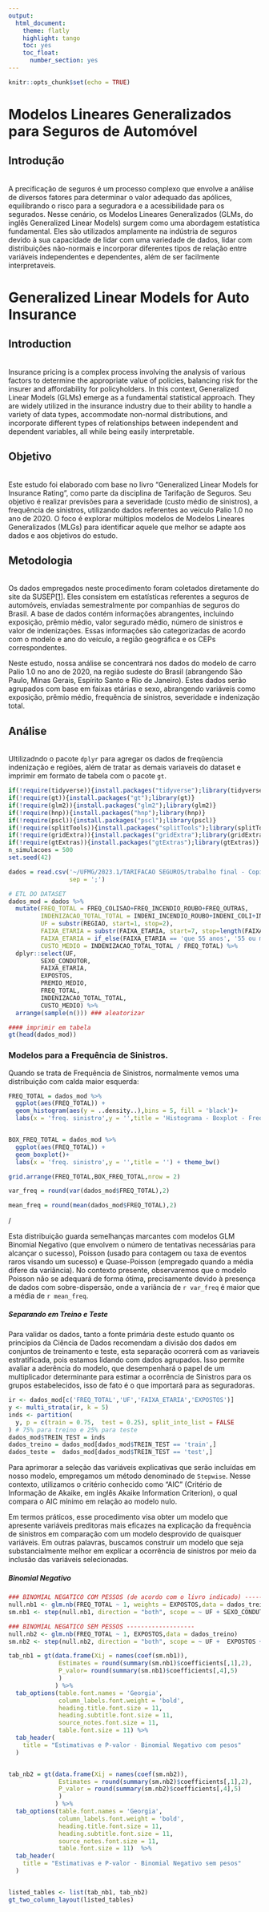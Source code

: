 ```yaml
---
output:
  html_document:
    theme: flatly
    highlight: tango
    toc: yes
    toc_float:
      number_section: yes
---
```


```r
knitr::opts_chunk$set(echo = TRUE)
```

# Modelos Lineares Generalizados para Seguros de Automóvel 

## Introdução
\
  A precificação de seguros é um processo complexo que envolve a análise de diversos fatores para determinar o valor adequado das apólices, equilibrando o risco para a seguradora e a acessibilidade para os segurados. Nesse cenário, os Modelos Lineares Generalizados (GLMs, do inglês Generalized Linear Models) surgem como uma abordagem estatística fundamental. Eles são utilizados amplamente na indústria de seguros devido à sua capacidade de lidar com uma variedade de dados, lidar com distribuições não-normais e incorporar diferentes tipos de relação entre variáveis independentes e dependentes, além de ser facilmente interpretaveis. 

# Generalized Linear Models for Auto Insurance 

## Introduction
\
Insurance pricing is a complex process involving the analysis of various factors to determine the appropriate value of policies, balancing risk for the insurer and affordability for policyholders. In this context, Generalized Linear Models (GLMs) emerge as a fundamental statistical approach. They are widely utilized in the insurance industry due to their ability to handle a variety of data types, accommodate non-normal distributions, and incorporate different types of relationships between independent and dependent variables, all while being easily interpretable.
  
## Objetivo  
\
  Este estudo foi elaborado com base no livro "Generalized Linear Models for Insurance Rating", como parte da disciplina de Tarifação de Seguros. Seu objetivo é realizar previsões para a severidade (custo médio de sinistros), a frequência de sinistros, utilizando dados referentes ao veículo Palio 1.0 no ano de 2020. O foco é explorar múltiplos modelos de Modelos Lineares Generalizados (MLGs) para identificar aquele que melhor se adapte aos dados e aos objetivos do estudo.

## Metodologia 
\
  Os dados empregados neste procedimento foram coletados diretamente do site da SUSEP[[1]( http://www2.susep.gov.br/menuestatistica/Autoseg/principal.aspx )]. Eles consistem em estatísticas referentes a seguros de automóveis, enviadas semestralmente por companhias de seguros do Brasil. A base de dados contém informações abrangentes, incluindo exposição, prêmio médio, valor segurado médio, número de sinistros e valor de indenizações. Essas informações são categorizadas de acordo com o modelo e ano do veículo, a região geográfica e os CEPs correspondentes.

Neste estudo, nossa análise se concentrará nos dados do modelo de carro Palio 1.0 no ano de 2020, na região sudeste do Brasil (abrangendo São Paulo, Minas Gerais, Espírito Santo e Rio de Janeiro). Estes dados serão agrupados com base em faixas etárias e sexo, abrangendo variáveis como exposição, prêmio médio, frequência de sinistros, severidade e indenização total. 

## Análise
\
Ultilizadndo o pacote `dplyr` para agregar os dados de freqûencia indenização e regiões, além de tratar as demais variaveis do dataset e imprimir em formato de tabela com o pacote `gt`.
```r
if(!require(tidyverse)){install.packages("tidyverse");library(tidyverse)}
if(!require(gt)){install.packages("gt");library(gt)}
if(!require(glm2)){install.packages("glm2");library(glm2)}
if(!require(hnp)){install.packages("hnp");library(hnp)}
if(!require(pscl)){install.packages("pscl");library(pscl)}
if(!require(splitTools)){install.packages("splitTools");library(splitTools)}
if(!require(gridExtra)){install.packages("gridExtra");library(gridExtra)}
if(!require(gtExtras)){install.packages("gtExtras");library(gtExtras)}
n_simulacoes = 500
set.seed(42) 
```

```r
dados = read.csv('~/UFMG/2023.1/TARIFACAO SEGUROS/trabalho final - Copia/dados_palio_1_0.csv',
                 sep = ';')

# ETL DO DATASET
dados_mod = dados %>%
  mutate(FREQ_TOTAL = FREQ_COLISAO+FREQ_INCENDIO_ROUBO+FREQ_OUTRAS,
         INDENIZACAO_TOTAL_TOTAL = INDENI_INCENDIO_ROUBO+INDENI_COLI+INDEN_OUTRAS,
         UF = substr(REGIAO, start=1, stop=2),
         FAIXA_ETARIA = substr(FAIXA_ETARIA, start=7, stop=length(FAIXA_ETARIA)),
         FAIXA_ETARIA = if_else(FAIXA_ETARIA == 'que 55 anos', '55 ou mais',FAIXA_ETARIA),
         CUSTO_MEDIO = INDENIZACAO_TOTAL_TOTAL / FREQ_TOTAL) %>%
  dplyr::select(UF,
         SEXO_CONDUTOR,
         FAIXA_ETARIA,
         EXPOSTOS,
         PREMIO_MEDIO,
         FREQ_TOTAL,
         INDENIZACAO_TOTAL_TOTAL,
         CUSTO_MEDIO) %>%
  arrange(sample(n())) ### aleatorizar

#### imprimir em tabela
gt(head(dados_mod)) 
``` 

### Modelos para a Frequência de Sinistros.  

Quando se trata de Frequência de Sinistros, normalmente vemos uma distribuição com calda maior esquerda:

```r
FREQ_TOTAL = dados_mod %>% 
  ggplot(aes(FREQ_TOTAL)) +
  geom_histogram(aes(y = ..density..),bins = 5, fill = 'black')+
  labs(x = 'freq. sinistro',y = '',title = 'Histograma - Boxplot - Freq. Sinistro - Palio 1.0') + theme_bw()


BOX_FREQ_TOTAL = dados_mod %>% 
  ggplot(aes(FREQ_TOTAL)) +
  geom_boxplot()+
  labs(x = 'freq. sinistro',y = '',title = '') + theme_bw()

grid.arrange(FREQ_TOTAL,BOX_FREQ_TOTAL,nrow = 2)

var_freq = round(var(dados_mod$FREQ_TOTAL),2)

mean_freq = round(mean(dados_mod$FREQ_TOTAL),2)
```
/

Esta distribuição guarda semelhanças marcantes com modelos GLM Binomial Negativo (que envolvem o número de tentativas necessárias para alcançar o sucesso), Poisson (usado para contagem ou taxa de eventos raros visando um sucesso) e Quase-Poisson (empregado quando a média difere da variância). No contexto presente, observaremos que o modelo Poisson não se adequará de forma ótima, precisamente devido à presença de dados com sobre-dispersão, onde a variância de `r var_freq` é maior que a média de `r mean_freq`.

##### *Separando em Treino e Teste*

Para validar os dados, tanto a fonte primária deste estudo quanto os princípios da Ciência de Dados recomendam a divisão dos dados em conjuntos de treinamento e teste, esta separação ocorrerá com as variaveis estratificada, pois estamos lidando com dados agrupados. Isso permite avaliar a aderência do modelo, que desempenhará o papel de um multiplicador determinante para estimar a ocorrência de Sinistros para os grupos estabelecidos, isso de fato é o que importará para as seguradoras.


```r
ir <- dados_mod[c('FREQ_TOTAL','UF','FAIXA_ETARIA','EXPOSTOS')] 
y <- multi_strata(ir, k = 5)
inds <- partition(
  y, p = c(train = 0.75,  test = 0.25), split_into_list = FALSE
) # 75% para treino e 25% para teste
dados_mod$TREIN_TEST = inds 
dados_treino = dados_mod[dados_mod$TREIN_TEST == 'train',]
dados_teste =  dados_mod[dados_mod$TREIN_TEST == 'test',]
```

Para aprimorar a seleção das variáveis explicativas que serão incluídas em nosso modelo, empregamos um método denominado de `Stepwise`. Nesse contexto, utilizamos o critério conhecido como "AIC" (Critério de Informação de Akaike, em inglês Akaike Information Criterion), o qual compara o AIC mínimo em relação ao modelo nulo.

Em termos práticos, esse procedimento visa obter um modelo que apresente variáveis preditoras mais eficazes na explicação da frequência de sinistros em comparação com um modelo desprovido de quaisquer variáveis. Em outras palavras, buscamos construir um modelo que seja substancialmente melhor em explicar a ocorrência de sinistros por meio da inclusão das variáveis selecionadas.  


##### Binomial Negativo

```r
### BINOMIAL NEGATICO COM PESSOS (de acordo com o livro indicado) ------------------
null.nb1 <- glm.nb(FREQ_TOTAL ~ 1, weights = EXPOSTOS,data = dados_treino)
sm.nb1 <- step(null.nb1, direction = "both", scope = ~ UF + SEXO_CONDUTOR + FAIXA_ETARIA  )

### BINOMIAL NEGATICO SEM PESSOS -------------------
null.nb2 <- glm.nb(FREQ_TOTAL ~ 1, EXPOSTOS,data = dados_treino)
sm.nb2 <- step(null.nb2, direction = "both", scope = ~ UF +  EXPOSTOS + SEXO_CONDUTOR + FAIXA_ETARIA  )
```

```r
tab_nb1 = gt(data.frame(Xij = names(coef(sm.nb1)),
              Estimates = round(summary(sm.nb1)$coefficients[,1],2),
              P_valor= round(summary(sm.nb1)$coefficients[,4],5)
              )
             ) %>% 
  tab_options(table.font.names = 'Georgia',
              column_labels.font.weight = 'bold',
              heading.title.font.size = 11,
              heading.subtitle.font.size = 11,
              source_notes.font.size = 11,
              table.font.size = 11) %>% 
  tab_header(
    title = "Estimativas e P-valor - Binomial Negativo com pesos"
  )


tab_nb2 = gt(data.frame(Xij = names(coef(sm.nb2)),
              Estimates = round(summary(sm.nb2)$coefficients[,1],2),
              P_valor = round(summary(sm.nb2)$coefficients[,4],5)
              )
             ) %>% 
  tab_options(table.font.names = 'Georgia',
              column_labels.font.weight = 'bold',
              heading.title.font.size = 11,
              heading.subtitle.font.size = 11,
              source_notes.font.size = 11,
              table.font.size = 11)  %>% 
  tab_header(
    title = "Estimativas e P-valor - Binomial Negativo sem pesos"
  )


listed_tables <- list(tab_nb1, tab_nb2)
gt_two_column_layout(listed_tables)

```  
<br>
<br>
<br>
<br>
<br>
<br>
<br>
<br>
<br>
<br> 
<br> 
<br> 
<br> 
<br> 
<br> 
<br> 
<br> 
<br> 

```r
dados_teste$pred_freq =  predict(sm.nb2, dados_teste, type="response")
dadaos_teste_frequencia = dados_teste ### salvando o modelo normal como melhor
dados_teste$pred_freq =  predict(sm.nb2, dados_teste, type="response")
dadaos_teste_frequencia_bn2 = dados_teste ### salvando o modelo normal como melhor
```

       
Com base nos resultados, observamos que todas as variáveis explicativas apresentaram significância estatística, conforme indicado pelo p-valor de nível de 1%. Além disso, é interessante notar que o processo de seleção de variáveis usando o método stepwise incorporou todas as variáveis disponíveis em nosso modelo. Essa inclusão ampla pode indicar a influência substancial de cada uma dessas variáveis no resultado, considerando a alta confiança estatística proporcionada pelo nível de significância escolhido.


A seguir, apresento um gráfico de envelope que avalia a qualidade do ajuste de cada modelo. Isso é realizado por meio de simulações utilizando os parâmetros estimados das distribuições selecionadas:

```r
par(mfrow = c(1,2))
hnp(sm.nb1, type.resid = "deviance", how.many.out = TRUE, paint.out = TRUE,sim = n_simulacoes)
hnp(sm.nb2, type.resid = "deviance", how.many.out = TRUE, paint.out = TRUE,sim = n_simulacoes)
```   

Aqui vemos um melhor ajuste no modelo binomial negativo sem a ultilização do peso, ficaremos com este modelo.

##### Poisson e Quasi-Poisson


Para testar os modelos Possion e Quasi-Poisson para a frequência de sinistros, precisamos nos atentar ao fato de que, um modelo quasi-poisson, não pertence a familia exponecial, cosequentemente, temos perdas de propriedades importantes com o AIC, sendo assim, não podemos usar o Stewise para determinação das variaveis, como o modelo se ajustou razoavelmente bem com todas (17% das observações fora do envelope), usaremos este. 

```r
# POISSON --------------
null.p <- glm(FREQ_TOTAL ~ 1, offset = log(EXPOSTOS) ,data = dados_treino,
              family = poisson )
sm.p <- step(null.p, direction = "both", scope = ~ UF + SEXO_CONDUTOR + FAIXA_ETARIA  )

# QUASI-POISSON ----------
mod.qp <- glm(FREQ_TOTAL ~ UF + SEXO_CONDUTOR + FAIXA_ETARIA , offset(log(EXPOSTOS)),
               data = dados_treino, family = quasipoisson)
```

```r
dados_teste$pred_freq_poisson =  predict(sm.p, dados_teste, type="response")
dadaos_teste_frequencia_poisson = dados_teste ### salvando o modelo normal como melhor
```
 

```r
dados_teste$pred_freq_qp =  predict(mod.qp, dados_teste, type="response")
dadaos_teste_frequencia_qp = dados_teste ### salvando o modelo normal como melhor
```
  
 
```r
tab_sm.p = gt(data.frame(Xij = names(coef(sm.p)),
              Estimates = round(summary(sm.p)$coefficients[,1],2),
              P_valor= round(summary(sm.p)$coefficients[,4],5)
              )
             ) %>% 
  tab_options(table.font.names = 'Georgia',
              column_labels.font.weight = 'bold',
              heading.title.font.size = 11,
              heading.subtitle.font.size = 11,
              source_notes.font.size = 11,
              table.font.size = 11) %>% 
  tab_header(
    title = "Estimativas e P-valor - Poisson"
  ) %>% 
  data_color(
    columns = P_valor,
    rows = P_valor > 0.01,
    method = "numeric",
    palette = 'red'
  )

tab_mod.qp = gt(data.frame(Xij = names(coef(mod.qp)),
              Estimates = round(summary(mod.qp)$coefficients[,1],2),
              P_valor = round(summary(mod.qp)$coefficients[,4],5)
              )
             ) %>% 
  tab_options(table.font.names = 'Georgia',
              column_labels.font.weight = 'bold',
              heading.title.font.size = 11,
              heading.subtitle.font.size = 11,
              source_notes.font.size = 11,
              table.font.size = 11)  %>% 
  tab_header(
    title = "Estimativas e P-valor - Quasi-Poisson"
  )%>% 
  data_color(
    columns = P_valor,
    rows = P_valor > 0.01,
    method = "numeric",
    palette = 'red'
  )


listed_tables <- list(tab_sm.p, tab_mod.qp)

gt_two_column_layout(listed_tables)
```  

<br>
<br>
<br>
<br>
<br>
<br>
<br>
<br>
<br>
<br> 
<br> 
<br> 
<br> 
<br> 
<br> 
<br> 
<br> 
<br>  

Neste vemos a precença de algumas variaveis, que, a um nivel de significaqncia de 1% não apresentan significancia. 

```r
par(mfrow = c(1,2))
hnp(sm.p, type.resid = "deviance", how.many.out = TRUE, paint.out = TRUE,sim = n_simulacoes)
hnp(mod.qp, type.resid = "deviance", how.many.out = TRUE, paint.out = TRUE,sim = n_simulacoes)
```   


Em comparação com o modelo Poisson, observamos um desempenho superior no caso do modelo Quasi-Poisson. Em relação ao Binomial Negativo sem considerar os pesos, notamos que, embora haja menos observações fora do intervalo esperado, os pontos apresentam uma dispersão significativamente maior em relação ao limiar. Embora a avaliação dos dados de teste seja necessária para uma conclusão definitiva, há indicações visuais substanciais de que o *modelo binomial negativo*  possa apresentar o desempenho mais robusto.  


### Modelos para Severidade 

Com o objetivo de otimizar o espaço e a apresentação visual do documento, omitiremos os passos relativos à separação entre treino e teste e repetiremos os procedimentos passo a passo para a construção do modelo de severidade (custo médio). 

Ao consultar o livro "Generalized Linear Models for Insurance Rating", deparamo-nos com sugestões de modelos para abordar a severidade dos eventos. O modelo gamma é recomendado quando se observa uma cauda assimétrica à esquerda nos dados. Já o modelo log-normal é indicado para situações em que também se identifica essa cauda assimétrica, mas há o desejo de atenuá-la.

Os gráficos abaixo mostram exatamente este caso:

```r
CUST_MEDIO = dados_mod %>% 
  ggplot(aes(CUSTO_MEDIO)) +
  geom_histogram(aes(y = ..density..),bins = 10, fill = 'black')+
  labs(x = '',y = '',title = 'Histograma - Boxplot - Custo médio - Palio 1.0') + theme_bw()

BOX_CUSTO_MEDIO = dados_mod %>% 
  ggplot(aes(CUSTO_MEDIO)) +
  geom_boxplot()+
  labs(x = 'nº de indenizações',y = '') + theme_bw()

LOG_CUST_MEDIO = dados_mod %>% 
  ggplot(aes(log(CUSTO_MEDIO))) +
  geom_histogram(aes(y = ..density..),bins = 10, fill = 'black')+
  labs(x = '',y = '',title = 'Histograma - Boxplot - Log do Custo médio - Palio 1.0') + theme_bw()

LOG_BOX_CUSTO_MEDIO = dados_mod %>% 
  ggplot(aes(log(CUSTO_MEDIO))) +
  geom_boxplot()+
  labs(x = 'nº de indenizações',y = '') + theme_bw()

grid.arrange(CUST_MEDIO, LOG_CUST_MEDIO,BOX_CUSTO_MEDIO,LOG_BOX_CUSTO_MEDIO,nrow = 2)
```

##### Gamma e Log Normal
```r

ir <- dados_mod[c('CUSTO_MEDIO','UF','FAIXA_ETARIA','EXPOSTOS')]
y <- multi_strata(ir, k = 5)
inds <- partition(
  y, p = c(train = 0.75,  test = 0.25), split_into_list = FALSE
)


dados_mod$TREIN_TEST = inds
dados_treino = dados_mod[dados_mod$TREIN_TEST == 'train',]
dados_teste =  dados_mod[dados_mod$TREIN_TEST == 'test',]

```

```r
## GAMMA
null.gamma <- glm(CUSTO_MEDIO ~ 1 ,  weights = log(EXPOSTOS), family = Gamma(link = "log"),data = dados_treino)
sm.gamma <- step(null.gamma, direction = "both", scope = ~  UF + SEXO_CONDUTOR + FAIXA_ETARIA )

#### LOG NORMAL
null.normal <- glm(CUSTO_MEDIO ~ 1 , family =  gaussian(link = "identity"),data = dados_treino, weights = EXPOSTOS)
sm.normal <- step(null.normal, direction = "both", scope = ~  UF + SEXO_CONDUTOR + FAIXA_ETARIA )


```

```r
dados_teste$pred_severidade =  predict(sm.normal, dados_teste)
dadaos_teste_severidade = dados_teste ### salvando o modelo normal como melhor
```

```r
dados_teste$pred_severidade_gamma =  predict(sm.gamma, dados_teste, type="response")
dadaos_teste_severidade_gamma = dados_teste ### salvando o modelo normal como melhor
```
 
```r
tab_sm.gamma  = gt(data.frame(Xij = names(coef(sm.gamma)),
              Estimates = round(summary(sm.gamma )$coefficients[,1],2),
              P_valor= round(summary(sm.gamma )$coefficients[,4],5)
              )
             ) %>% 
  tab_options(table.font.names = 'Georgia',
              column_labels.font.weight = 'bold',
              heading.title.font.size = 11,
              heading.subtitle.font.size = 11,
              source_notes.font.size = 11,
              table.font.size = 11) %>% 
  tab_header(
    title = "Estimativas e P-valor - Gamma"
  )%>% 
  data_color(
    columns = P_valor,
    rows = P_valor > 0.01,
    method = "numeric",
    palette = 'red'
  )


tab_sm.normal = gt(data.frame(Xij = names(coef(sm.normal)),
              Estimates = round(summary(sm.normal)$coefficients[,1],2),
              P_valor = round(summary(sm.normal)$coefficients[,4],5)
              )
             ) %>% 
  tab_options(table.font.names = 'Georgia',
              column_labels.font.weight = 'bold',
              heading.title.font.size = 11,
              heading.subtitle.font.size = 11,
              source_notes.font.size = 11,
              table.font.size = 11)  %>% 
  tab_header(
    title = "Estimativas e P-valor - Gaussiano"
  )%>% 
  data_color(
    columns = P_valor,
    rows = P_valor > 0.01,
    method = "numeric",
    palette = 'red'
  )


listed_tables <- list(tab_sm.gamma, tab_sm.normal)

gt_two_column_layout(listed_tables)

```

<br>
<br>
<br>
<br>
<br>
<br>
<br>
<br>
<br>
<br> 
<br> 
<br> 
<br> 
<br> 
<br> 
<br> 
<br> 
<br>  

Inicialmente, é importante destacar que as variáveis de maior significância encontram-se incorporadas no modelo gaussiano. Posteriormente, verificaremos a aderência superior do modelo gaussiano, conforme evidenciado no gráfico de envelope abaixo. 


```r
par(mfrow = c(1,2))
hnp(sm.gamma, type.resid = "deviance", how.many.out = TRUE, paint.out = TRUE,sim = n_simulacoes)
hnp(sm.normal, type.resid = "deviance", how.many.out = TRUE, paint.out = TRUE,sim = n_simulacoes)
```   

## Validando os dados


A seguir, pegaremos nossos dados de teste para validação dos nossos modelos escolhidos, temos a seguinte relação:

```r
media_fre = round(mean(dados_mod$FREQ_TOTAL),2)
media_sev = round(mean(dados_mod$CUSTO_MEDIO),2)
media_bn = round(mean(dadaos_teste_frequencia$pred_freq),2)
media_bn2 = round(mean(dadaos_teste_frequencia_bn2$pred_freq),2)
media_qp = round(mean(dadaos_teste_frequencia_qp$pred_freq_qp),2)
media_p = round(mean(dadaos_teste_frequencia_poisson$pred_freq_poisson),2)
media_norm = round(mean(dadaos_teste_severidade$pred_severidade),2)
media_gm = round(mean(dadaos_teste_severidade_gamma$pred_severidade_gamma),2)

```


|Frequência  `r media_fre`    | Severidade `r media_sev`     |
|-------------: | :-------------: | :-------------: |  :-------------: |
|Binomaila Negativo (s/ pesos)  `r media_bn`   | Log Gaussiano `r media_norm` |  
|Quasi Poisson    `r media_qp`   | Gamma `r media_gm` |  
|Binomaila Negativo (c/ pesos) `r media_bn2` | |
|Poisson   `r media_p` |   |




### Modelo Binomial Negativo para estimar a Frequência

```r
dadaos_teste_frequencia %>% 
  group_by(UF, SEXO_CONDUTOR) %>% 
  summarise(FREQUENCIA_PREDICT = mean(pred_freq),
            FREQUENCIA_OBS= mean(FREQ_TOTAL)) 
  	
```  

### Modelo Quasi-Poisson para estimar a Frequência
```r
dadaos_teste_frequencia_qp %>% 
  group_by(UF, SEXO_CONDUTOR) %>% 
  summarise(FREQUENCIA_PREDICT = mean(pred_freq_qp),
            FREQUENCIA_OBS= mean(FREQ_TOTAL)) 
  	
```  

### Modelo Poisson para estimar a Frequência
```r
dadaos_teste_frequencia_poisson %>% 
  group_by(UF, SEXO_CONDUTOR) %>% 
  summarise(FREQUENCIA_PREDICT = mean(pred_freq_poisson),
            FREQUENCIA_OBS= mean(FREQ_TOTAL)) 
  	
```  


### Modelo Gaussiano para estimar a Severidade
```r
dadaos_teste_severidade %>% 
  group_by(UF, SEXO_CONDUTOR) %>% 
  summarise(SEVERIDADE_PREDICT = mean(pred_severidade),
            SEVERIDADE_OBISERVADA= mean(CUSTO_MEDIO)) 
  	
``` 

### Modelo Gamma para estimar a Severidade
```r
dadaos_teste_severidade_gamma %>% 
  group_by(UF, SEXO_CONDUTOR) %>% 
  summarise(SEVERIDADE_PREDICT = mean(pred_severidade_gamma),
            SEVERIDADE_OBISERVADA= mean(CUSTO_MEDIO)) 
  	
``` 
## Conclusão


Em resumo, conseguimos obter indicadores positivos em relação à severidade e frequência de ocorrências de sinistros para eventos futuros envolvendo este modelo de carro.

Uma vez que utilizamos dados do ano de 2020, visando potencialmente aplicá-los nos anos subsequentes, seria benéfico mantermos a análise atualizada de forma contínua. Isso poderia ser realizado através da inclusão dos dados do próximo ano ou através da criação de intervalos de um ou dois anos, buscando assim aprimorar a precisão das projeções.

Se houver a necessidade de aprimorar os modelos utilizados, existe a possibilidade de desenvolvermos nossas próprias distribuições personalizadas. No entanto, considerando que o foco principal deste estudo era a aplicação de distribuições amplamente reconhecidas, surge a provocação para explorar a utilização de outras distribuições em futuras pesquisas.

## Referências

Autoseg. Disponível em: <http://www2.susep.gov.br/menuestatistica/Autoseg/principal.aspx>. Acesso em: 21 ago. 2023.

GOLDBURD, M.; KHARE, A.; TEVET, D. Generalized Linear Models for Insurance Rating. [s.l: s.n.]. em: <https://www.casact.org/sites/default/files/2021-01/05-Goldburd-Khare-Tevet.pdf>
